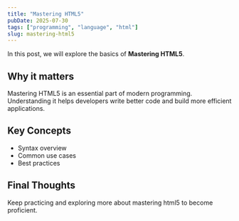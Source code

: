 ```yaml
---
title: "Mastering HTML5"
pubDate: 2025-07-30
tags: ["programming", "language", "html"]
slug: mastering-html5
---
```


In this post, we will explore the basics of **Mastering HTML5**.

## Why it matters

Mastering HTML5 is an essential part of modern programming. Understanding it helps developers write better code and build more efficient applications.

## Key Concepts

- Syntax overview
- Common use cases
- Best practices

## Final Thoughts

Keep practicing and exploring more about mastering html5 to become proficient.
